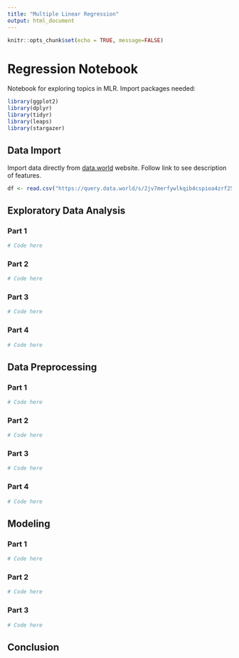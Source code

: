 ```yaml
---
title: "Multiple Linear Regression"
output: html_document
---
```


```r
knitr::opts_chunk$set(echo = TRUE, message=FALSE)
```

# Regression Notebook
Notebook for exploring topics in MLR. Import packages needed:
```r
library(ggplot2)
library(dplyr)
library(tidyr)
library(leaps)
library(stargazer)
```
## Data Import
Import data directly from [data.world](https://data.world/nrippner/ols-regression-challenge) website. Follow link to see description of features.
```r
df <- read.csv("https://query.data.world/s/2jv7merfywlkqib4cspioa4zrf25eu", header=TRUE, stringsAsFactors=FALSE)
```

## Exploratory Data Analysis {.tabset .tabset-fade .tabset-pills}
### Part 1
```r
# Code here
```

### Part 2 
```r
# Code here
```

### Part 3 
```r
# Code here
```

### Part 4 
```r
# Code here
```


## Data Preprocessing {.tabset .tabset-fade .tabset-pills}
### Part 1
```r
# Code here
```

### Part 2 
```r
# Code here
```

### Part 3 
```r
# Code here
```

### Part 4 
```r
# Code here
```



## Modeling {.tabset .tabset-fade .tabset-pills}
### Part 1
```r
# Code here
```

### Part 2 
```r
# Code here
```

### Part 3 
```r
# Code here
```


## Conclusion

